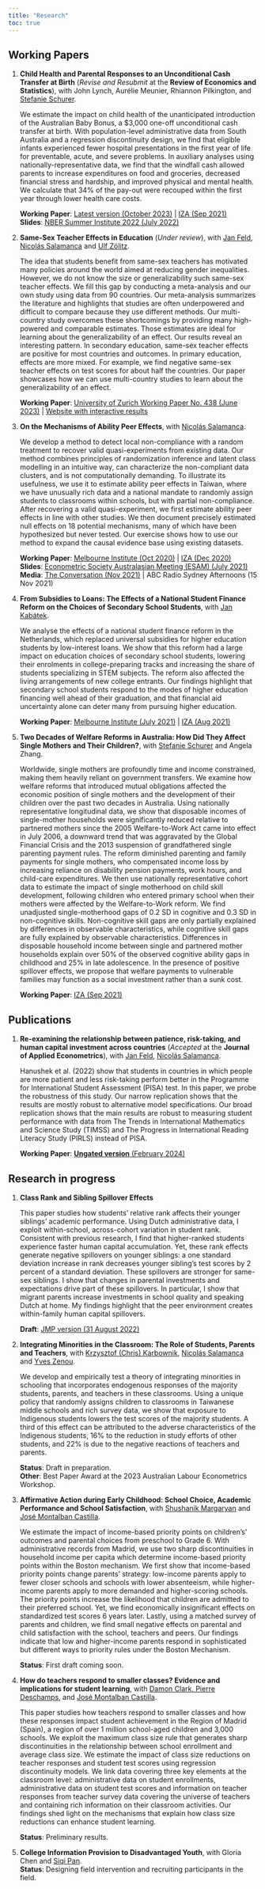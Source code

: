 ```yaml
---
title: "Research"
toc: true 
---
```


   
## Working Papers

1. **Child Health and Parental Responses to an Unconditional Cash Transfer at Birth** (*Revise and Resubmit* at the **Review of Economics and Statistics**), with John Lynch, Aurélie Meunier, Rhiannon Pilkington, and <a href="http://www.stefanie-schurer.com" target="_blank">Stefanie Schurer</a>.

   ::: {.callout-note title="abstract" collapse="true" appearance="minimal"}
   We estimate the impact on child health of the unanticipated introduction of the Australian Baby Bonus, a \$3,000 one-off unconditional cash transfer at birth. With population-level administrative data from South Australia and a regression discontinuity design, we find that eligible infants experienced fewer hospital presentations in the first year of life for preventable, acute, and severe problems. In auxiliary analyses using nationally-representative data, we find that the windfall cash allowed parents to increase expenditures on food and groceries, decreased financial stress and hardship, and improved physical and mental health. We calculate that 34\% of the pay-out were recouped within the first year through lower health care costs.
   :::
   **Working Paper**: <a href="https://adegendre.github.io/papers/deGendre_Lynch_Meunier_Pilkington_Schurer_Oct2023.pdf" target="_blank">Latest version (October 2023)</a> | <a href="https://adegendre.github.io/papers/deGendre_Lynch_Meunier_Pilkington_Schurer_2021_IZA_dp14693.pdf" target="_blank">IZA (Sep 2021)</a>\
   **Slides**: <a href="https://adegendre.github.io/papers/de_Gendre_NBER_SI_2022.pdf" target="_blank">NBER Summer Institute 2022 (July 2022)</a>


2. **Same-Sex Teacher Effects in Education** (*Under review*), with <a href="https://janfeld.weebly.com" target="_blank">Jan Feld</a>, <a href="https://sites.google.com/view/nsalamanca/home" target="_blank">Nicolás Salamanca</a> and <a href="http://ulfzoelitz.com" target="_blank">Ulf Zölitz</a>.

   ::: {.callout-note title="abstract" collapse="true" appearance="minimal"}
   The idea that students benefit from same-sex teachers has motivated many policies around the world aimed at reducing gender inequalities. However, we do not know the size or generalizability such same-sex teacher effects. We fill this gap by conducting a meta-analysis and our own study using data from 90 countries. Our meta-analysis summarizes the literature and highlights that studies are often underpowered and difficult to compare because they use different methods. Our multi-country study overcomes these shortcomings by providing many high-powered and comparable estimates. Those estimates are ideal for learning about the generalizability of an effect. Our results reveal an interesting pattern. In secondary education, same-sex teacher effects are positive for most countries and outcomes. In primary education, effects are more mixed. For example, we find negative same-sex teacher effects on test scores for about half the countries. Our paper showcases how we can use multi-country studies to learn about the generalizability of an effect.
   ::: 
   **Working Paper**: <a href="https://adegendre.github.io/papers/deGendre_Feld_Salamanca_Zoelitz_2023.pdf" target="_blank">University of Zurich Working Paper No. 438 (June 2023)</a> | <a href="https://www.role-model-effects.com" target="_blank">Website with interactive results</a>\


3. **On the Mechanisms of Ability Peer Effects**, with <a href="https://sites.google.com/view/nsalamanca/home" target="_blank">Nicolás Salamanca</a>.

   ::: {.callout-note title="abstract" collapse="true" appearance="minimal"}
   We develop a method to detect local non-compliance with a random treatment to recover valid quasi-experiments from existing data. Our method combines principles of randomization inference and latent class modelling in an intuitive way, can characterize the non-compliant data clusters, and is not computationally demanding. To illustrate its usefulness, we use it to estimate ability peer effects in Taiwan, where we have unusually rich data and a national mandate to randomly assign students to classrooms within schools, but with partial non-compliance. After recovering a valid quasi-experiment, we first estimate ability peer effects in line with other studies. We then document precisely estimated null effects on 18 potential mechanisms, many of which have been hypothesized but never tested. Our exercise shows how to use our method to expand the causal evidence base using existing datasets. 
   ::: 
   **Working Paper**: <a href="https://adegendre.github.io/papers/deGendre_Salamanca_2020_Melbourne_Institute_WP_wp2020n19.pdf" target="_blank">Melbourne Institute (Oct 2020)</a> | <a href="https://adegendre.github.io/papers/deGendre_Salamanca_2020_IZA_dp13938.pdf" target="_blank">IZA (Dec 2020)</a> \
   **Slides**: <a href="https://adegendre.github.io/papers/de_Gendre_Salamanca_ESAM_2021.pdf" target="_blank">Econometric Society Australasian Meeting (ESAM) (July 2021)</a> \
   **Media**: <a href="https://theconversation.com/being-in-a-class-with-high-achievers-improves-students-test-scores-we-tried-to-find-out-why-171400" target="_blank">The Conversation (Nov 2021)</a> | ABC Radio Sydney Afternoons (15 Nov 2021)


4. **From Subsidies to Loans: The Effects of a National Student Finance Reform on the Choices of Secondary School Students**, with <a href="https://www.jankabatek.com" target="_blank">Jan Kabátek</a>.

   ::: {.callout-note title="abstract" collapse="true" appearance="minimal"}
   We analyse the effects of a national student finance reform in the Netherlands, which replaced universal subsidies for higher education students by low-interest loans. We show that this reform had a large impact on education choices of secondary school students, lowering their enrolments in college-preparing tracks and increasing the share of students specializing in STEM subjects. The reform also affected the living arrangements of new college entrants. Our findings highlight that secondary school students respond to the modes of higher education financing well ahead of their graduation, and that financial aid uncertainty alone can deter many from pursuing higher education.
   ::: 
   **Working Paper**: <a href="https://adegendre.github.io/papers/deGendre_Kabatek_2021_Melbourne_Institute_WP_wp2021n12.pdf" target="_blank">Melbourne Institute (July 2021)</a> | <a href="https://adegendre.github.io/papers/deGendre_Kabatek_2021_IZA_dp14686.pdf" target="_blank">IZA (Aug 2021)</a>
   
   
5. **Two Decades of Welfare Reforms in Australia: How Did They Affect Single Mothers and Their Children?**, with <a href="http://www.stefanie-schurer.com" target="_blank">Stefanie Schurer</a> and Angela Zhang.

   ::: {.callout-note title="abstract" collapse="true" appearance="minimal"}
   Worldwide, single mothers are profoundly time and income constrained, making them heavily reliant on government transfers. We examine how welfare reforms that introduced mutual obligations affected the economic position of single mothers and the development of their children over the past two decades in Australia. Using nationally representative longitudinal data, we show that disposable incomes of single-mother households were significantly reduced relative to partnered mothers since the 2005 Welfare-to-Work Act came into effect in July 2006, a downward trend that was aggravated by the Global Financial Crisis and the 2013 suspension of grandfathered single parenting payment rules. The reform diminished parenting and family payments for single mothers, who compensated income loss by increasing reliance on disability pension payments, work hours, and child-care expenditures. We then use nationally representative cohort data to estimate the impact of single motherhood on child skill development, following children who entered primary school when their mothers were affected by the Welfare-to-Work reform. We find unadjusted single-motherhood gaps of 0.2 SD in cognitive and 0.3 SD in non-cognitive skills. Non-cognitive skill gaps are only partially explained by differences in observable characteristics, while cognitive skill gaps are fully explained by observable characteristics. Differences in disposable household income between single and partnered mother households explain over 50% of the observed cognitive ability gaps in childhood and 25% in late adolescence. In the presence of positive spillover effects, we propose that welfare payments to vulnerable families may function as a social investment rather than a sunk cost.
   ::: 
   **Working Paper**: <a href="https://adegendre.github.io/papers/deGendre_Schurer_Zhang_2021_IZA_dp14752.pdf" target="_blank">IZA (Sep 2021)</a>
   
   
## Publications

1. **Re-examining the relationship between patience, risk-taking, and human capital investment across countries** (*Accepted* at the **Journal of Applied Econometrics**), with <a href="https://janfeld.weebly.com" target="_blank">Jan Feld</a>, <a href="https://sites.google.com/view/nsalamanca/home" target="_blank">Nicolás Salamanca</a>.

   ::: {.callout-note title="abstract" collapse="true" appearance="minimal"}
   Hanushek et al. (2022) show that students in countries in which people are more patient and less risk-taking perform better in the Programme for International Student Assessment (PISA) test. In this paper, we probe the robustness of this study. Our narrow replication shows that the results are mostly robust to alternative model specifications. Our broad replication shows that the main results are robust to measuring student performance with data from The Trends in International Mathematics and Science Study (TIMSS) and The Progress in International Reading Literacy Study (PIRLS) instead of PISA.
   ::: 
   **Working Paper**: <a href="https://adegendre.github.io/papers/deGendre_Feld_Salamanca_Feb2024_JAE.pdf" target="_blank">**Ungated version** (February 2024)</a>
   
   
## Research in progress

1. **Class Rank and Sibling Spillover Effects**

   ::: {.callout-note title="abstract" collapse="true" appearance="minimal"}
   This paper studies how students' relative rank affects their younger siblings’ academic performance. Using Dutch administrative data, I exploit within-school, across-cohort variation in student rank. Consistent with previous research, I find that higher-ranked students experience faster human capital accumulation. Yet, these rank effects generate negative spillovers on younger siblings: a one standard deviation increase in rank decreases younger sibling’s test scores by 2 percent of a standard deviation. These spillovers are stronger for same-sex siblings. I show that changes in parental investments and expectations drive part of these spillovers. In particular, I show that migrant parents increase investments in school quality and speaking Dutch at home. My findings highlight that the peer environment creates within-family human capital spillovers.
   ::: 
   **Draft**: <a href="https://adegendre.github.io/papers/de_Gendre_2021_JMP_Class_Rank_and_Sibling_Spillover_Effects.pdf" target="_blank">JMP version (31 August 2022)</a>
   
   
2. **Integrating Minorities in the Classroom: The Role of Students, Parents and Teachers**, with <a href="https://sites.google.com/site/kkarbownik/home?authuser=0" target="_blank">Krzysztof (Chris) Karbownik</a>, <a href="https://sites.google.com/view/nsalamanca/home" target="_blank">Nicolás Salamanca</a> and <a href="https://sites.google.com/site/yvesbzenou" target="_blank">Yves Zenou</a>.

   ::: {.callout-note title="abstract" collapse="true" appearance="minimal"}
   We develop and empirically test a theory of integrating minorities in schooling that incorporates endogenous responses of the majority students, parents, and teachers in these classrooms. Using a unique policy that randomly assigns children to classrooms in Taiwanese middle schools and rich survey data, we show that exposure to Indigenous students lowers the test scores of the majority students. A third of this effect can be attributed to the adverse characteristics of the Indigenous students, 16\% to the reduction in study efforts of other students, and 22\% is due to the negative reactions of teachers and parents.  
   ::: 
   **Status**: Draft in preparation. \
   **Other**: Best Paper Award at the 2023 Australian Labour Econometrics Workshop.
   
   
3. **Affirmative Action during Early Childhood: School Choice, Academic Performance and School Satisfaction**, with <a href="https://sites.google.com/view/shushanikmargaryan" target="_blank">Shushanik Margaryan</a> and <a href="https://sites.google.com/site/josemontalbancastilla/" target="_blank">José Montalban Castilla</a>.

   ::: {.callout-note title="abstract" collapse="true" appearance="minimal"}
   We estimate the impact of income-based priority points on children’s’ outcomes and parental choices from preschool to Grade 6. With administrative records from Madrid, we use two sharp discontinuities in household income per capita which determine income-based priority points within the Boston mechanism. We first show that income-based priority points change parents’ strategy: low-income parents apply to fewer closer schools and schools with lower absenteeism, while higher-income parents apply to more demanded and higher-scoring schools. The priority points increase the likelihood that children are admitted to their preferred school. Yet, we find economically insignificant effects on standardized test scores 6 years later. Lastly, using a matched survey of parents and children, we find small negative effects on parental and child satisfaction with the school, teachers and peers. Our findings indicate that low and higher-income parents respond in sophisticated but different ways to priority rules under the Boston Mechanism.
   ::: 
   **Status**: First draft coming soon.
   

4. **How do teachers respond to smaller classes? Evidence and implications for student learning**, with <a href="https://www.damonclark.net" target="_blank">Damon Clark, <a href="https://sites.google.com/site/pierredeschampsecon/home" target="_blank">Pierre Deschamps</a>, and <a href="https://sites.google.com/site/josemontalbancastilla/" target="_blank">José Montalban Castilla</a>.

   ::: {.callout-note title="abstract" collapse="true" appearance="minimal"}
   This paper studies how teachers respond to smaller classes and how these responses impact student achievement in the Region of Madrid (Spain), a region of over 1 million school-aged children and 3,000 schools. We exploit the maximum class size rule that generates sharp discontinuities in the relationship between school enrollment and average class size. We estimate the impact of class size reductions on teacher responses and student test scores using regression discontinuity models. We link data covering three key elements at the classroom level: administrative data on student enrollments, administrative data on student test scores and information on teacher responses from teacher survey data covering the universe of teachers and containing rich information on their classroom activities. Our findings shed light on the mechanisms that explain how class size reductions can enhance student learning.
   ::: 
   **Status**: Preliminary results.
   
   
5. **College Information Provision to Disadvantaged Youth**, with Gloria Chen and <a href="https://siqipan.weebly.com" target="_blank">Siqi Pan</a>.\
   **Status**: Designing field intervention and recruiting participants in the field.

